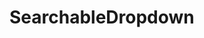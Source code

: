 
<Meta title="Komponenter/Searchable-dropdown" />

# SearchableDropdown

<InstallImport
    packageName="@sb1/ffe-searchable-dropdown-react"
    dependencies={dependencies}
/>
